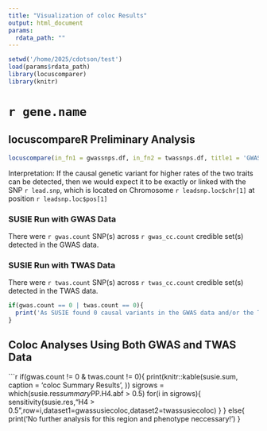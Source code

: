 ```yaml
---
title: "Visualization of coloc Results"
output: html_document
params: 
  rdata_path: ""
---
```



```r
setwd('/home/2025/cdotson/test')
load(params$rdata_path)
library(locuscomparer)
library(knitr)
```

# `r gene.name`

## locuscompareR Preliminary Analysis

```r
locuscompare(in_fn1 = gwassnps.df, in_fn2 = twassnps.df, title1 = 'GWAS', title2 = 'eQTL', genome = 'hg38')
```

Interpretation: If the causal genetic variant for higher rates of the two traits can be detected, then we would expect it to be exactly or linked with the SNP `r lead.snp`, which is located on Chromosome `r leadsnp.loc$chr[1]` at position `r leadsnp.loc$pos[1]`

### SUSIE Run with GWAS Data
There were `r gwas.count` SNP(s) across `r gwas_cc.count` credible set(s) detected in the GWAS data.

### SUSIE Run with TWAS Data 
There were `r twas.count` SNP(s) across `r twas_cc.count` credible set(s) detected in the TWAS data. 

```r
if(gwas.count == 0 | twas.count == 0){
  print('As SUSIE found 0 causal variants in the GWAS data and/or the TWAS data, we conclude that the two traits are not colocalized at a given SNP in this region.')
}
```

## Coloc Analyses Using Both GWAS and TWAS Data
```r
if(gwas.count != 0 & twas.count != 0){
  print(knitr::kable(susie.sum, caption = 'coloc Summary Results', ))
  sigrows = which(susie.res$summary$PP.H4.abf > 0.5)
  for(i in sigrows){
    sensitivity(susie.res,"H4 > 0.5",row=i,dataset1=gwassusiecoloc,dataset2=twassusiecoloc)
  } } else{
      print('No further analysis for this region and phenotype neccessary!')
}